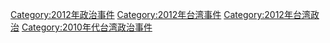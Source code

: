 [[Category:2012年政治事件|Category:2012年政治事件]]
[[Category:2012年台湾事件|Category:2012年台湾事件]]
[[Category:2012年台湾政治|Category:2012年台湾政治]]
[[Category:2010年代台湾政治事件|Category:2010年代台湾政治事件]]